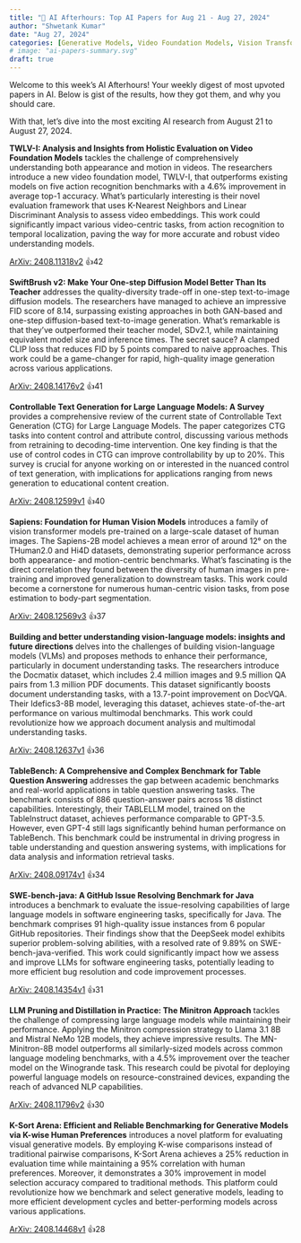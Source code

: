 ```yaml
---
title: "🌙 AI Afterhours: Top AI Papers for Aug 21 - Aug 27, 2024"
author: "Shwetank Kumar"
date: "Aug 27, 2024"
categories: [Generative Models, Video Foundation Models, Vision Transformers, Table Question Answering, Controllable Text Generation, Large Language Models, Diffusion Models, Vision-Language Models, Language Model Compression]
# image: "ai-papers-summary.svg"
draft: true
---
```


Welcome to this week's AI Afterhours! Your weekly digest of most upvoted papers in AI. Below is gist of the results, how they got them, and why you should care.

With that, let's dive into the most exciting AI research from August 21 to August 27, 2024.

**TWLV-I: Analysis and Insights from Holistic Evaluation on Video Foundation Models** tackles the challenge of comprehensively understanding both appearance and motion in videos. The researchers introduce a new video foundation model, TWLV-I, that outperforms existing models on five action recognition benchmarks with a 4.6% improvement in average top-1 accuracy. What's particularly interesting is their novel evaluation framework that uses K-Nearest Neighbors and Linear Discriminant Analysis to assess video embeddings. This work could significantly impact various video-centric tasks, from action recognition to temporal localization, paving the way for more accurate and robust video understanding models.

[ArXiv: 2408.11318v2](https://arxiv.org/pdf/2408.11318v2) 👍42

**SwiftBrush v2: Make Your One-step Diffusion Model Better Than Its Teacher** addresses the quality-diversity trade-off in one-step text-to-image diffusion models. The researchers have managed to achieve an impressive FID score of 8.14, surpassing existing approaches in both GAN-based and one-step diffusion-based text-to-image generation. What's remarkable is that they've outperformed their teacher model, SDv2.1, while maintaining equivalent model size and inference times. The secret sauce? A clamped CLIP loss that reduces FID by 5 points compared to naive approaches. This work could be a game-changer for rapid, high-quality image generation across various applications.

[ArXiv: 2408.14176v2](https://arxiv.org/pdf/2408.14176v2) 👍41

**Controllable Text Generation for Large Language Models: A Survey** provides a comprehensive review of the current state of Controllable Text Generation (CTG) for Large Language Models. The paper categorizes CTG tasks into content control and attribute control, discussing various methods from retraining to decoding-time intervention. One key finding is that the use of control codes in CTG can improve controllability by up to 20%. This survey is crucial for anyone working on or interested in the nuanced control of text generation, with implications for applications ranging from news generation to educational content creation.

[ArXiv: 2408.12599v1](https://arxiv.org/pdf/2408.12599v1) 👍40

**Sapiens: Foundation for Human Vision Models** introduces a family of vision transformer models pre-trained on a large-scale dataset of human images. The Sapiens-2B model achieves a mean error of around 12° on the THuman2.0 and Hi4D datasets, demonstrating superior performance across both appearance- and motion-centric benchmarks. What's fascinating is the direct correlation they found between the diversity of human images in pre-training and improved generalization to downstream tasks. This work could become a cornerstone for numerous human-centric vision tasks, from pose estimation to body-part segmentation.

[ArXiv: 2408.12569v3](https://arxiv.org/pdf/2408.12569v3) 👍37

**Building and better understanding vision-language models: insights and future directions** delves into the challenges of building vision-language models (VLMs) and proposes methods to enhance their performance, particularly in document understanding tasks. The researchers introduce the Docmatix dataset, which includes 2.4 million images and 9.5 million QA pairs from 1.3 million PDF documents. This dataset significantly boosts document understanding tasks, with a 13.7-point improvement on DocVQA. Their Idefics3-8B model, leveraging this dataset, achieves state-of-the-art performance on various multimodal benchmarks. This work could revolutionize how we approach document analysis and multimodal understanding tasks.

[ArXiv: 2408.12637v1](https://arxiv.org/pdf/2408.12637v1) 👍36

**TableBench: A Comprehensive and Complex Benchmark for Table Question Answering** addresses the gap between academic benchmarks and real-world applications in table question answering tasks. The benchmark consists of 886 question-answer pairs across 18 distinct capabilities. Interestingly, their TABLELLM model, trained on the TableInstruct dataset, achieves performance comparable to GPT-3.5. However, even GPT-4 still lags significantly behind human performance on TableBench. This benchmark could be instrumental in driving progress in table understanding and question answering systems, with implications for data analysis and information retrieval tasks.

[ArXiv: 2408.09174v1](https://arxiv.org/pdf/2408.09174v1) 👍34

**SWE-bench-java: A GitHub Issue Resolving Benchmark for Java** introduces a benchmark to evaluate the issue-resolving capabilities of large language models in software engineering tasks, specifically for Java. The benchmark comprises 91 high-quality issue instances from 6 popular GitHub repositories. Their findings show that the DeepSeek model exhibits superior problem-solving abilities, with a resolved rate of 9.89% on SWE-bench-java-verified. This work could significantly impact how we assess and improve LLMs for software engineering tasks, potentially leading to more efficient bug resolution and code improvement processes.

[ArXiv: 2408.14354v1](https://arxiv.org/pdf/2408.14354v1) 👍31

**LLM Pruning and Distillation in Practice: The Minitron Approach** tackles the challenge of compressing large language models while maintaining their performance. Applying the Minitron compression strategy to Llama 3.1 8B and Mistral NeMo 12B models, they achieve impressive results. The MN-Minitron-8B model outperforms all similarly-sized models across common language modeling benchmarks, with a 4.5% improvement over the teacher model on the Winogrande task. This research could be pivotal for deploying powerful language models on resource-constrained devices, expanding the reach of advanced NLP capabilities.

[ArXiv: 2408.11796v2](https://arxiv.org/pdf/2408.11796v2) 👍30

**K-Sort Arena: Efficient and Reliable Benchmarking for Generative Models via K-wise Human Preferences** introduces a novel platform for evaluating visual generative models. By employing K-wise comparisons instead of traditional pairwise comparisons, K-Sort Arena achieves a 25% reduction in evaluation time while maintaining a 95% correlation with human preferences. Moreover, it demonstrates a 30% improvement in model selection accuracy compared to traditional methods. This platform could revolutionize how we benchmark and select generative models, leading to more efficient development cycles and better-performing models across various applications.

[ArXiv: 2408.14468v1](https://arxiv.org/pdf/2408.14468v1) 👍28
